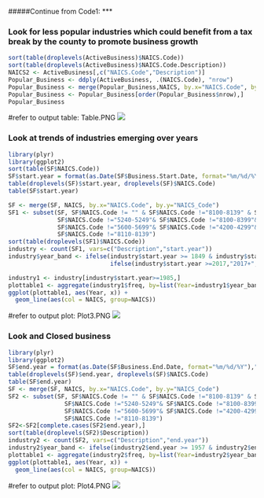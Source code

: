 #####Continue from Code1:
***

### Look for less popular industries which could benefit from a tax break by the county to promote business growth
```{r}
sort(table(droplevels(ActiveBusiness)$NAICS.Code))
sort(table(droplevels(ActiveBusiness)$NAICS.Code.Description))
NAICS2 <- ActiveBusiness[,c("NAICS.Code","Description")]
Popular_Business <- ddply(ActiveBusiness, .(NAICS.Code), "nrow")
Popular_Business <- merge(Popular_Business,NAICS, by.x="NAICS.Code", by.y="NAICS_Code")
Popular_Business <- Popular_Business[order(Popular_Business$nrow),]
Popular_Business
```

#refer to output table: Table.PNG
![](https://github.com/KpJu/San-Francisco-Business-Industry-Analysis/blob/master/Output/Table.PNG)

### Look at trends of industries emerging over years
```{r}
library(plyr)
library(ggplot2)
sort(table(SF$NAICS.Code))
SF$start.year = format(as.Date(SF$Business.Start.Date, format="%m/%d/%Y"),"%Y")
table(droplevels(SF)$start.year, droplevels(SF)$NAICS.Code)
table(SF$start.year)

SF <- merge(SF, NAICS, by.x="NAICS.Code", by.y="NAICS_Code")
SF1 <- subset(SF, SF$NAICS.Code != "" & SF$NAICS.Code !="8100-8139" & SF$NAICS.Code !="2200-2299"& 
              SF$NAICS.Code !="5240-5249"& SF$NAICS.Code !="8100-8399"& SF$NAICS.Code !="3100-3399"&
              SF$NAICS.Code !="5600-5699"& SF$NAICS.Code !="4200-4299"& SF$NAICS.Code !="5100-5199"&
              SF$NAICS.Code !="8110-8139")
sort(table(droplevels(SF1)$NAICS.Code))
industry <- count(SF1, vars=c("Description","start.year"))
industry$year_band <- ifelse(industry$start.year >= 1849 & industry$start.year<=1968,"1968-",
                             ifelse(industry$start.year >=2017,"2017+",industry$start.year))

industry1 <- industry[industry$start.year>=1985,]
plottable1 <- aggregate(industry1$freq, by=list(Year=industry1$year_band, NAICS=industry1$Description),FUN=sum)
ggplot(plottable1, aes(Year, x)) + 
  geom_line(aes(col = NAICS, group=NAICS)) 
```
#refer to output plot: Plot3.PNG
![](https://github.com/KpJu/San-Francisco-Business-Industry-Analysis/blob/master/Output/Plot3.PNG)


### Look and Closed business
```{r}
library(plyr)
library(ggplot2)
SF$end.year = format(as.Date(SF$Business.End.Date, format="%m/%d/%Y"),"%Y")
table(droplevels(SF)$end.year, droplevels(SF)$NAICS.Code)
table(SF$end.year)
SF <- merge(SF, NAICS, by.x="NAICS.Code", by.y="NAICS_Code")
SF2 <- subset(SF, SF$NAICS.Code != "" & SF$NAICS.Code !="8100-8139" & SF$NAICS.Code !="2200-2299"& 
                SF$NAICS.Code !="5240-5249"& SF$NAICS.Code !="8100-8399"& SF$NAICS.Code !="3100-3399"&
                SF$NAICS.Code !="5600-5699"& SF$NAICS.Code !="4200-4299"& SF$NAICS.Code !="5100-5199"&
                SF$NAICS.Code !="8110-8139")
SF2<-SF2[complete.cases(SF2$end.year),]
sort(table(droplevels(SF2)$Description))
industry2 <- count(SF2, vars=c("Description","end.year"))
industry2$year_band <- ifelse(industry2$end.year >= 1957 & industry2$end.year<=2011,"2011-",industry2$end.year)
plottable1 <- aggregate(industry2$freq, by=list(Year=industry2$year_band, NAICS=industry2$Description),FUN=sum)
ggplot(plottable1, aes(Year, x)) + 
  geom_line(aes(col = NAICS, group=NAICS)) 
```

#refer to output plot: Plot4.PNG
![](https://github.com/KpJu/San-Francisco-Business-Industry-Analysis/blob/master/Output/Plot4.PNG)


